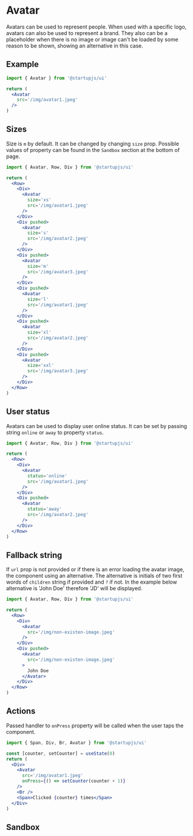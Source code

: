 
# Avatar

Avatars can be used to represent people. When used with a specific logo, avatars can also be used to represent a brand. They also can be a placeholder when there is no image or image can't be loaded by some reason to be shown, showing an alternative in this case.

## Example

```jsx
import { Avatar } from '@startupjs/ui'
```

```jsx example
return (
  <Avatar
    src='/img/avatar1.jpeg'
  />
)
```

## Sizes

Size is `m` by default. It can be changed by changing `size` prop. Possible values of property can be found in the `Sandbox` section at the bottom of page.

```jsx
import { Avatar, Row, Div } from '@startupjs/ui'
```

```jsx example
return (
  <Row>
    <Div>
      <Avatar
        size='xs'
        src='/img/avatar1.jpeg'
      />
    </Div>
    <Div pushed>
      <Avatar
        size='s'
        src='/img/avatar2.jpeg'
      />
    </Div>
    <Div pushed>
      <Avatar
        size='m'
        src='/img/avatar3.jpeg'
      />
    </Div>
    <Div pushed>
      <Avatar
        size='l'
        src='/img/avatar1.jpeg'
      />
    </Div>
    <Div pushed>
      <Avatar
        size='xl'
        src='/img/avatar2.jpeg'
      />
    </Div>
    <Div pushed>
      <Avatar
        size='xxl'
        src='/img/avatar3.jpeg'
      />
    </Div>
  </Row>
)
```

## User status

Avatars can be used to display user online status. It can be set by passing string `online` or `away` to property `status`.

```jsx
import { Avatar, Row, Div } from '@startupjs/ui'
```

```jsx example
return (
  <Row>
    <Div>
      <Avatar
        status='online'
        src='/img/avatar1.jpeg'
      />
    </Div>
    <Div pushed>
      <Avatar
        status='away'
        src='/img/avatar2.jpeg'
      />
    </Div>
  </Row>
)
```

## Fallback string
If `url` prop is not provided or if there is an error loading the avatar image, the component using an alternative. The alternative is initials of two first words of `children` string if provided and `?` if not. In the example below alternative is 'John Doe' therefore 'JD' will be displayed.

```jsx
import { Avatar, Row, Div } from '@startupjs/ui'
```

```jsx example
return (
  <Row>
    <Div>
      <Avatar
        src='/img/non-existen-image.jpeg'
      />
    </Div>
    <Div pushed>
      <Avatar
        src='/img/non-existen-image.jpeg'
      >
        John Doe
      </Avatar>
    </Div>
  </Row>
)
```

## Actions

Passed handler to `onPress` property will be called when the user taps the component.

```jsx
import { Span, Div, Br, Avatar } from '@startupjs/ui'
```

```jsx example
const [counter, setCounter] = useState(0)
return (
  <Div>
    <Avatar
      src='/img/avatar1.jpeg'
      onPress={() => setCounter(counter + 1)}
    />
    <Br />
    <Span>Clicked {counter} times</Span>
  </Div>
)
```

## Sandbox

<Sandbox Component={Avatar} />
